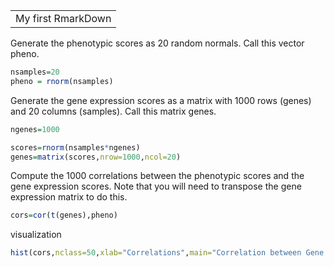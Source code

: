 
---
My first RmarkDown
------

Generate the phenotypic scores as 20 random normals. Call this vector pheno.

```r
nsamples=20
pheno = rnorm(nsamples)
```

Generate the gene expression scores as a matrix with 1000 rows (genes) and 20 columns (samples). Call this matrix genes.

```r
ngenes=1000

scores=rnorm(nsamples*ngenes)
genes=matrix(scores,nrow=1000,ncol=20)
```

Compute the 1000 correlations between the phenotypic scores and the gene expression scores. Note that you will need to transpose the gene expression matrix to do this. 

```r
cors=cor(t(genes),pheno)
```

visualization
```r
hist(cors,nclass=50,xlab="Correlations",main="Correlation between Gene Expression and Phenotype")
```

